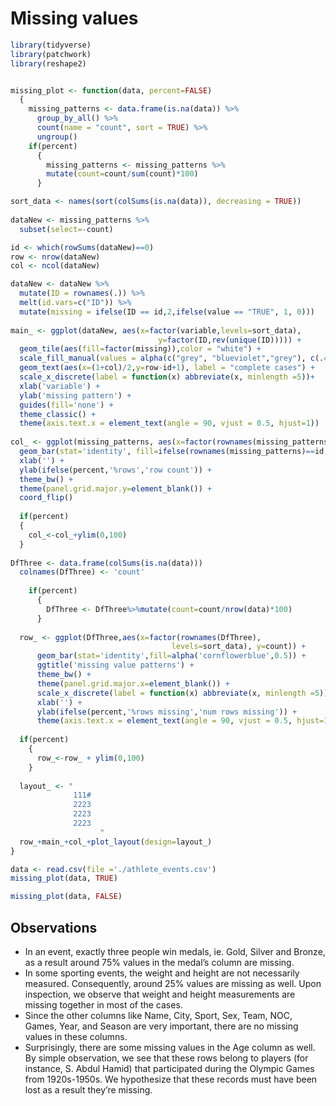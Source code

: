 # Missing values
```r
library(tidyverse)
library(patchwork)
library(reshape2)


missing_plot <- function(data, percent=FALSE)
  {
    missing_patterns <- data.frame(is.na(data)) %>%
      group_by_all() %>%
      count(name = "count", sort = TRUE) %>%
      ungroup()
    if(percent)
      {
        missing_patterns <- missing_patterns %>%
        mutate(count=count/sum(count)*100)
      }

sort_data <- names(sort(colSums(is.na(data)), decreasing = TRUE))
    
dataNew <- missing_patterns %>% 
  subset(select=-count)

id <- which(rowSums(dataNew)==0)
row <- nrow(dataNew)
col <- ncol(dataNew)

dataNew <- dataNew %>% 
  mutate(ID = rownames(.)) %>%
  melt(id.vars=c("ID")) %>%
  mutate(missing = ifelse(ID == id,2,ifelse(value == "TRUE", 1, 0)))
  
main_ <- ggplot(dataNew, aes(x=factor(variable,levels=sort_data), 
                                 y=factor(ID,rev(unique(ID))))) + 
  geom_tile(aes(fill=factor(missing)),color = "white") + 
  scale_fill_manual(values = alpha(c("grey", "blueviolet","grey"), c(.4,.4,0.9))) + 
  geom_text(aes(x=(1+col)/2,y=row-id+1), label = "complete cases") + 
  scale_x_discrete(label = function(x) abbreviate(x, minlength =5))+
  xlab('variable') + 
  ylab('missing pattern') + 
  guides(fill='none') + 
  theme_classic() + 
  theme(axis.text.x = element_text(angle = 90, vjust = 0.5, hjust=1))
  
col_ <- ggplot(missing_patterns, aes(x=factor(rownames(missing_patterns), rev(rownames(missing_patterns))), y=count)) + 
  geom_bar(stat='identity', fill=ifelse(rownames(missing_patterns)==id, 'cornflowerblue', alpha('cornflowerblue',0.5))) + 
  xlab('') + 
  ylab(ifelse(percent,'%rows','row count')) + 
  theme_bw() + 
  theme(panel.grid.major.y=element_blank()) + 
  coord_flip()
  
  if(percent)
  {
    col_<-col_+ylim(0,100)
  }
  
DfThree <- data.frame(colSums(is.na(data)))
  colnames(DfThree) <- 'count'
  
    if(percent)
      {
        DfThree <- DfThree%>%mutate(count=count/nrow(data)*100)
      }
  
  row_ <- ggplot(DfThree,aes(x=factor(rownames(DfThree),
                                    levels=sort_data), y=count)) +
      geom_bar(stat='identity',fill=alpha('cornflowerblue',0.5)) +
      ggtitle('missing value patterns') +
      theme_bw() +
      theme(panel.grid.major.x=element_blank()) +
      scale_x_discrete(label = function(x) abbreviate(x, minlength =5))+
      xlab('') +
      ylab(ifelse(percent,'%rows missing','num rows missing')) +
      theme(axis.text.x = element_text(angle = 90, vjust = 0.5, hjust=1))
  
  if(percent)
    {
      row_<-row_ + ylim(0,100)
    }
  
  layout_ <- "
              111#
              2223
              2223
              2223
                    "
  row_+main_+col_+plot_layout(design=layout_)
}
```

```r
data <- read.csv(file ='./athlete_events.csv')
missing_plot(data, TRUE)
```

```r
missing_plot(data, FALSE)
```

## Observations
- In an event, exactly three people win medals, ie. Gold, Silver and Bronze, as a result around 75% values in the medal's column are missing.
- In some sporting events, the weight and height are not necessarily measured. Consequently, around 25% values are missing as well. Upon inspection, we observe that weight and height measurements are missing together in most of the cases.
- Since the other columns like Name, City, Sport, Sex, Team, NOC, Games, Year, and Season are very important, there are no missing values in these columns.
- Surprisingly, there are some missing values in the Age column as well. By simple observation, we see that these rows belong to players (for instance, S. Abdul Hamid) that participated during the Olympic Games from 1920s-1950s. We hypothesize that these records must have been lost as a result they're missing.